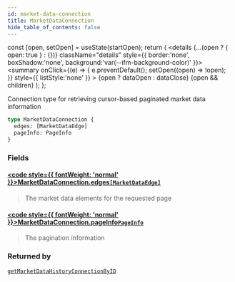 ```yaml
---
id: market-data-connection
title: MarketDataConnection
hide_table_of_contents: false
---
```







  const [open, setOpen] = useState(startOpen);
  return (
    <details {...(open ? { open: true } : {})} className="details" style={{ border:'none', boxShadow:'none', background:'var(--ifm-background-color)' }}>
      <summary
        onClick={(e) => {
          e.preventDefault();
          setOpen((open) => !open);
        }}
        style={{ listStyle:'none' }}
      >
      {open ? dataOpen : dataClose}
      </summary>
      {open && children}
    </details>
  );
};




Connection type for retrieving cursor-based paginated market data information


```graphql
type MarketDataConnection {
  edges: [MarketDataEdge]
  pageInfo: PageInfo
}
```


### Fields

#### [<code style={{ fontWeight: 'normal' }}>MarketDataConnection.<b>edges</b></code>](#)<Bullet />[`[MarketDataEdge]`](/testnet/api/graphql/objects/market-data-edge) <Badge class="secondary" text="list"/> <Badge class="secondary" text="object"/>
> The market data elements for the requested page
> 

#### [<code style={{ fontWeight: 'normal' }}>MarketDataConnection.<b>pageInfo</b></code>](#)<Bullet />[`PageInfo`](/testnet/api/graphql/objects/page-info) <Badge class="secondary" text="object"/>
> The pagination information
> 



### Returned by

[`getMarketDataHistoryConnectionByID`](/testnet/api/graphql/queries/get-market-data-history-connection-by-id)  <Badge class="secondary" text="query"/>

